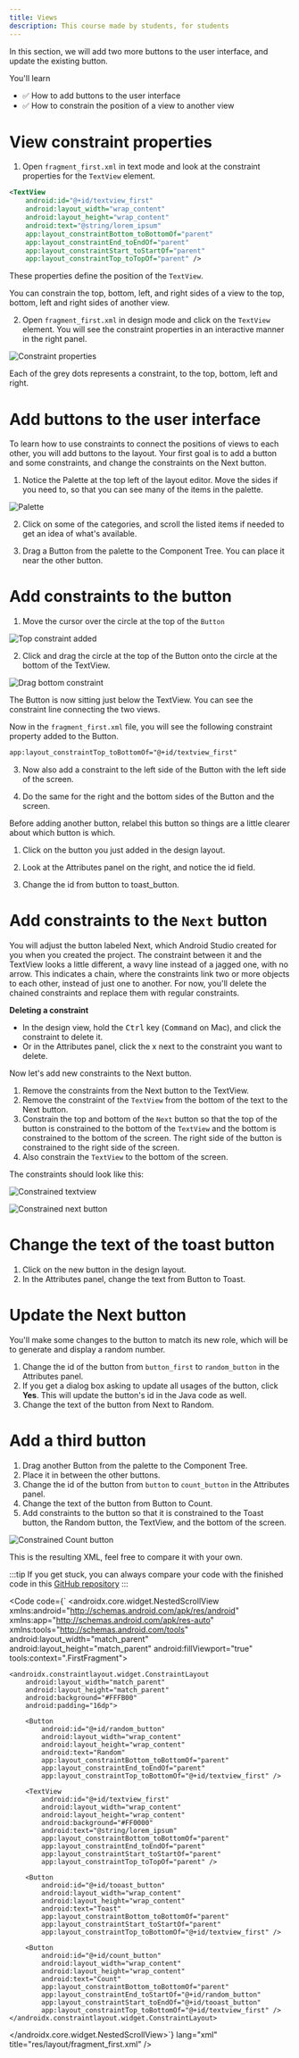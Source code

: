 ```yaml
---
title: Views
description: This course made by students, for students 
---
```



In this section, we will add two more buttons to the user interface, and update the existing button.

You'll learn

- ✅ How to add buttons to the user interface
- ✅ How to constrain the position of a view to another view

# View constraint properties

1. Open `fragment_first.xml` in text mode and look at the constraint properties for the `TextView` element.

```xml
<TextView
    android:id="@+id/textview_first"
    android:layout_width="wrap_content"
    android:layout_height="wrap_content"
    android:text="@string/lorem_ipsum"
    app:layout_constraintBottom_toBottomOf="parent"
    app:layout_constraintEnd_toEndOf="parent"
    app:layout_constraintStart_toStartOf="parent"
    app:layout_constraintTop_toTopOf="parent" />
```

These properties define the position of the `TextView`.

You can constrain the top, bottom, left, and right sides of a view to the top, bottom, left and right sides of another view.

2. Open `fragment_first.xml` in design mode and click on the `TextView` element. You will see the constraint properties in an interactive manner in the right panel.

![Constraint properties](/src/assets/constraint-properties.png)

Each of the grey dots represents a constraint, to the top, bottom, left and right.

# Add buttons to the user interface

To learn how to use constraints to connect the positions of views to each other, you will add buttons to the layout. Your first goal is to add a button and some constraints, and change the constraints on the Next button.

1. Notice the Palette at the top left of the layout editor. Move the sides if you need to, so that you can see many of the items in the palette.

![Palette](/src/assets/palette.png)

2. Click on some of the categories, and scroll the listed items if needed to get an idea of what's available.

3. Drag a Button from the palette to the Component Tree. You can place it near the other button.

# Add constraints to the button

1. Move the cursor over the circle at the top of the `Button`

![Top constraint added](/src/assets/topconstraint.png)

2. Click and drag the circle at the top of the Button onto the circle at the bottom of the TextView.

![Drag bottom constraint](/src/assets/drag-bottom-constraint.png)

The Button is now sitting just below the TextView. You can see the constraint line connecting the two views.

Now in the `fragment_first.xml` file, you will see the following constraint property added to the Button.
```xml
app:layout_constraintTop_toBottomOf="@+id/textview_first"
```

3. Now also add a constraint to the left side of the Button with the left side of the screen.

4. Do the same for the right and the bottom sides of the Button and the screen.


Before adding another button, relabel this button so things are a little clearer about which button is which.

1. Click on the button you just added in the design layout.

2. Look at the Attributes panel on the right, and notice the id field.

3. Change the id from button to toast_button.

# Add constraints to the `Next` button

You will adjust the button labeled Next, which Android Studio created for you when you created the project. The constraint between it and the TextView looks a little different, a wavy line instead of a jagged one, with no arrow. This indicates a chain, where the constraints link two or more objects to each other, instead of just one to another. For now, you'll delete the chained constraints and replace them with regular constraints.

**Deleting a constraint**

- In the design view, hold the <kbd>Ctrl</kbd> key (<kbd>Command</kbd> on Mac), and click the constraint to delete it.
- Or in the Attributes panel, click the x next to the constraint you want to delete.

Now let's add new constraints to the Next button.

1. Remove the constraints from the Next button to the TextView.
2. Remove the constraint of the `TextView` from the bottom of the text to the Next button.
3. Constrain the top and bottom of the `Next` button so that the top of the button is constrained to the bottom of the `TextView` and the bottom is constrained to the bottom of the screen. The right side of the button is constrained to the right side of the screen.
4. Also constrain the `TextView` to the bottom of the screen.

The constraints should look like this:

![Constrained textview](/src/assets/constraints1.png)

![Constrained next button](/src/assets/constraints2.png)

# Change the text of the toast button

1. Click on the new button in the design layout.
2. In the Attributes panel, change the text from Button to Toast.

# Update the Next button

You'll make some changes to the button to match its new role, which will be to generate and display a random number.

1. Change the id of the button from `button_first` to `random_button` in the Attributes panel.
2. If you get a dialog box asking to update all usages of the button, click **Yes**. This will update the button's id in the Java code as well.
3. Change the text of the button from Next to Random.

# Add a third button

1. Drag another Button from the palette to the Component Tree.
2. Place it in between the other buttons.
3. Change the id of the button from `button` to `count_button` in the Attributes panel.
4. Change the text of the button from Button to Count.
5. Add constraints to the button so that it is constrained to the Toast button, the Random button, the TextView, and the bottom of the screen.

![Constrained Count button](/src/assets/constraints3.png)

This is the resulting XML, feel free to compare it with your own.

:::tip
If you get stuck, you can always compare your code with the finished code in this [GitHub repository](https://github.com/barrosodavid/My-First-App-Java)
:::

<Code code={`<?xml version="1.0" encoding="utf-8"?>
<androidx.core.widget.NestedScrollView xmlns:android="http://schemas.android.com/apk/res/android"
    xmlns:app="http://schemas.android.com/apk/res-auto"
    xmlns:tools="http://schemas.android.com/tools"
    android:layout_width="match_parent"
    android:layout_height="match_parent"
    android:fillViewport="true"
    tools:context=".FirstFragment">

    <androidx.constraintlayout.widget.ConstraintLayout
        android:layout_width="match_parent"
        android:layout_height="match_parent"
        android:background="#FFFB00"
        android:padding="16dp">

        <Button
            android:id="@+id/random_button"
            android:layout_width="wrap_content"
            android:layout_height="wrap_content"
            android:text="Random"
            app:layout_constraintBottom_toBottomOf="parent"
            app:layout_constraintEnd_toEndOf="parent"
            app:layout_constraintTop_toBottomOf="@+id/textview_first" />

        <TextView
            android:id="@+id/textview_first"
            android:layout_width="wrap_content"
            android:layout_height="wrap_content"
            android:background="#FF0000"
            android:text="@string/lorem_ipsum"
            app:layout_constraintBottom_toBottomOf="parent"
            app:layout_constraintEnd_toEndOf="parent"
            app:layout_constraintStart_toStartOf="parent"
            app:layout_constraintTop_toTopOf="parent" />

        <Button
            android:id="@+id/tooast_button"
            android:layout_width="wrap_content"
            android:layout_height="wrap_content"
            android:text="Toast"
            app:layout_constraintBottom_toBottomOf="parent"
            app:layout_constraintStart_toStartOf="parent"
            app:layout_constraintTop_toBottomOf="@+id/textview_first" />

        <Button
            android:id="@+id/count_button"
            android:layout_width="wrap_content"
            android:layout_height="wrap_content"
            android:text="Count"
            app:layout_constraintBottom_toBottomOf="parent"
            app:layout_constraintEnd_toStartOf="@+id/random_button"
            app:layout_constraintStart_toEndOf="@+id/tooast_button"
            app:layout_constraintTop_toBottomOf="@+id/textview_first" />
    </androidx.constraintlayout.widget.ConstraintLayout>
</androidx.core.widget.NestedScrollView>`} lang="xml" title="res/layout/fragment_first.xml" />

